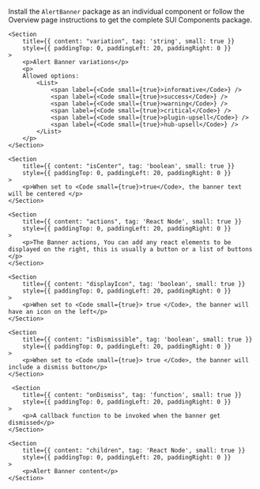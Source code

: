
<Section
	title="Installation"
	contained={true}
	style={{ paddingTop: 20, paddingBottom: 0 }}
>
	<p>
		Install the <Code small={true}>AlertBanner</Code> package as an individual
		component or follow the Overview page instructions to get the complete SUI
		Components package.
	</p>
</Section>

<Section title="Props" border={true}>

    <Section
    	title={{ content: "variation", tag: 'string', small: true }}
    	style={{ paddingTop: 0, paddingLeft: 20, paddingRight: 0 }}
    >
    	<p>Alert Banner variations</p>
    	<p>
    	Allowed options:
    		<List>
    			<span label={<Code small={true}>informative</Code>} />
    			<span label={<Code small={true}>success</Code>} />
    			<span label={<Code small={true}>warning</Code>} />
    			<span label={<Code small={true}>critical</Code>} />
				<span label={<Code small={true}>plugin-upsell</Code>} />
				<span label={<Code small={true}>hub-upsell</Code>} />
    		</List>
    	</p>
    </Section>

	<Section
    	title={{ content: "isCenter", tag: 'boolean', small: true }}
    	style={{ paddingTop: 0, paddingLeft: 20, paddingRight: 0 }}
    >
    	<p>When set to <Code small={true}>true</Code>, the banner text will be centered </p>
    </Section>

	<Section
    	title={{ content: "actions", tag: 'React Node', small: true }}
    	style={{ paddingTop: 0, paddingLeft: 20, paddingRight: 0 }}
    >
    	<p>The Banner actions, You can add any react elements to be displayed on the right, this is usually a button or a list of buttons  </p>
    </Section>

	<Section
    	title={{ content: "displayIcon", tag: 'boolean', small: true }}
    	style={{ paddingTop: 0, paddingLeft: 20, paddingRight: 0 }}
    >
    	<p>When set to <Code small={true}> true </Code>, the banner will have an icon on the left</p>
    </Section>

	<Section
    	title={{ content: "isDismissible", tag: 'boolean', small: true }}
    	style={{ paddingTop: 0, paddingLeft: 20, paddingRight: 0 }}
    >
    	<p>When set to <Code small={true}> true </Code>, the banner will include a dismiss button</p>
    </Section>

	 <Section
    	title={{ content: "onDismiss", tag: 'function', small: true }}
    	style={{ paddingTop: 0, paddingLeft: 20, paddingRight: 0 }}
    >
    	<p>A callback function to be invoked when the banner get dismissed</p>
    </Section>

	<Section
    	title={{ content: "children", tag: 'React Node', small: true }}
    	style={{ paddingTop: 0, paddingLeft: 20, paddingRight: 0 }}
    >
    	<p>Alert Banner content</p>
    </Section>

</Section>
